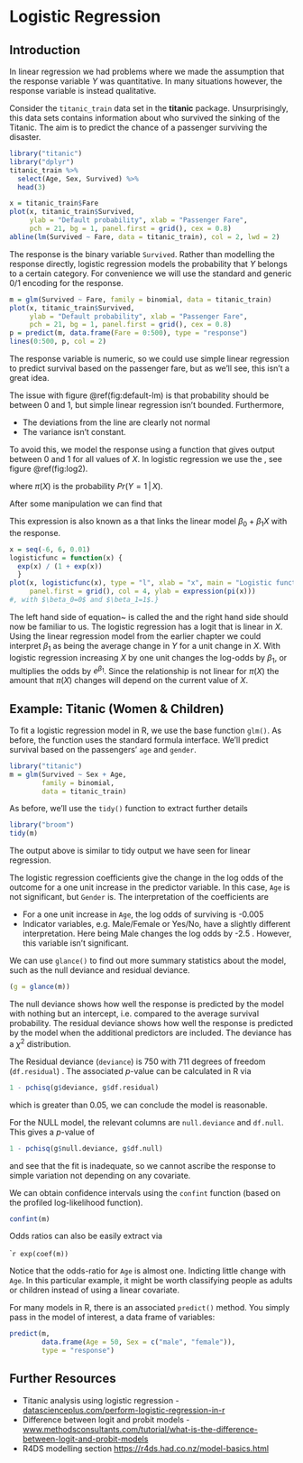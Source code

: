 # Logistic Regression

## Introduction

In linear regression we had problems where we made the assumption that the response variable $Y$ was quantitative. In many situations however, the response variable is instead qualitative. \marginnote{Often qualitative variables are referred to as categorical.} 

Consider the `titanic_train` data set in the **titanic** package. Unsurprisingly, this data sets contains information about who survived the sinking of the Titanic. The aim is to predict the chance of a passenger
surviving the disaster. 


```r
library("titanic")
library("dplyr")
titanic_train %>%
  select(Age, Sex, Survived) %>%
  head(3)
```


```r
x = titanic_train$Fare
plot(x, titanic_train$Survived,
     ylab = "Default probability", xlab = "Passenger Fare",
     pch = 21, bg = 1, panel.first = grid(), cex = 0.8)
abline(lm(Survived ~ Fare, data = titanic_train), col = 2, lwd = 2)
```

\noindent The response is the binary variable `Survived`. Rather than modelling the response directly, logistic regression models the probability that $Y$ belongs to a certain category. For convenience we will use the standard and generic $0/1$ encoding for the response. 

```r
m = glm(Survived ~ Fare, family = binomial, data = titanic_train)
plot(x, titanic_train$Survived,
     ylab = "Default probability", xlab = "Passenger Fare",
     pch = 21, bg = 1, panel.first = grid(), cex = 0.8)
p = predict(m, data.frame(Fare = 0:500), type = "response")
lines(0:500, p, col = 2)
```

\noindent The response variable is numeric, so we could use simple linear regression to predict survival based on the passenger fare, but as we'll see, this isn't a great idea.

The issue with figure \@ref(fig:default-lm) is that probability should be between $0$ and $1$, but simple linear regression isn't bounded. Furthermore, 

* The deviations from the line are clearly not normal
* The variance isn't constant.

To avoid this, we model the response using a function that gives output between $0$ and $1$ for all values of $X$. In logistic regression we use the \emph{logistic function}, see figure \@ref(fig:log2).


\begin{equation}\label{3.4}
  \pi(X) = \frac{e^{\beta_{0} + \beta_{1}X}} {1 + e^{\beta_{0} +
      \beta_{1}X}}\, ,
\end{equation}
where $\pi(X)$ is the probability $Pr(Y = 1\,\vert\,X)$.

After some manipulation we can find that 
\begin{equation}
  \log \left( \frac{\pi(X)} {1 - \pi(X)} \right) = \beta_{0} +
  \beta_{1}X.
  \label{eq:logit}
\end{equation}

This expression is also known as a \emph{link function} that links the linear model $\beta_{0} + \beta_{1}X$ with the response. \marginnote{This particular link function $\log \left( \frac{X} {1 - X} \right)$ is called the   \emph{logit} link. Another common link function is \emph{probit}.}

```r
x = seq(-6, 6, 0.01)
logisticfunc = function(x) {
  exp(x) / (1 + exp(x)) 
  }
plot(x, logisticfunc(x), type = "l", xlab = "x", main = "Logistic function", 
     panel.first = grid(), col = 4, ylab = expression(pi(x)))
#, with $\beta_0=0$ and $\beta_1=1$.}
```

The left hand side of equation~\ref{eq:logit} is called the \emph{log-odds} and the right hand side should now be familiar to us. The logistic regression has a logit that is linear in $X$. Using the linear regression model from the earlier chapter we could interpret $\beta_{1}$ as being the average change in $Y$ for a unit change in $X$. With logistic regression increasing $X$ by one unit changes the log-odds by $\beta_{1}$, or multiplies the odds by $e^{\beta_{1}}$. Since the relationship is not linear for
$\pi(X)$ the amount that $\pi(X)$ changes will depend on the current value of $X$. 

## Example: Titanic (Women & Children)

To fit a logistic regression model in R, we use the base function `glm()`. As before, the function uses the standard formula interface. We'll predict survival based on the passengers' `age`\sidenote{For a number of passengers, the \texttt{age} is missing. The \texttt{glm} function just discards them.} and
`gender`.

```r
library("titanic")
m = glm(Survived ~ Sex + Age, 
        family = binomial, 
        data = titanic_train)
```

\noindent As before, we'll use the `tidy()` function to extract further
details 

```r
library("broom")
tidy(m)
```

\noindent The output above is similar to tidy output we have seen for linear regression.

The logistic regression coefficients give the change in the log odds of the outcome for a one unit increase in the predictor variable. In this case, `Age` is not significant, but `Gender` is. The interpretation of the coefficients are

* For a one unit increase in `Age`, the log odds of surviving is -0.005 \sidenote{So the older you are, the less likely you are to survive.}
* Indicator variables, e.g. Male/Female or Yes/No, have a slightly different interpretation. Here being Male changes the log odds by -2.5 \sidenote{So model confirms the idea of ``Women and Children first''.}. However, this variable isn't significant.

We can use `glance()` to find out more summary statistics about the model, such as the null deviance and residual deviance.
```r
(g = glance(m))
```

The null deviance shows how well the response is predicted by the model with nothing but an intercept, i.e. compared to the average survival probability. The residual deviance shows how well the response is predicted by the model when the additional predictors are included. The deviance has a $\chi^2$ distribution. 

The Residual deviance (`deviance`) is 750 with 711 degrees of freedom (`df.residual`) . The associated $p$-value can be calculated in R via

```r
1 - pchisq(g$deviance, g$df.residual)
```

\noindent which is greater than $0.05$, we can conclude the model is reasonable.

For the NULL model, the relevant columns are `null.deviance` and `df.null`. This gives a $p$-value of

```r
1 - pchisq(g$null.deviance, g$df.null)
```

\noindent and see that the fit is inadequate, so we cannot ascribe the response
to simple variation not depending on any covariate. 

We can obtain confidence intervals using the `confint` function (based on the profiled log-likelihood function).

```r
confint(m)
``` 

\noindent Odds ratios \sidenote{See https://stats.stackexchange.com/q/133623/8  for details.} can also be easily extract via

````r
exp(coef(m))
```

\noindent Notice that the odds-ratio for `Age` is almost one. Indicting little change with `Age`. In this particular example, it might be worth classifying people as adults or children instead of using a linear covariate. 

For many models in R, there is an associated `predict()` method. You simply pass in the model of interest, a data frame of variables:

```r
predict(m, 
        data.frame(Age = 50, Sex = c("male", "female")), 
        type = "response")
```

## Further Resources

* Titanic analysis using logistic regression - [datascienceplus.com/perform-logistic-regression-in-r](datascienceplus.com/perform-logistic-regression-in-r)
* Difference between logit and probit models -  [www.methodsconsultants.com/tutorial/what-is-the-difference-between-logit-and-probit-models](www.methodsconsultants.com/tutorial/what-is-the-difference-between-logit-and-probit-models)
* R4DS modelling section [https://r4ds.had.co.nz/model-basics.html](https://r4ds.had.co.nz/model-basics.html)

